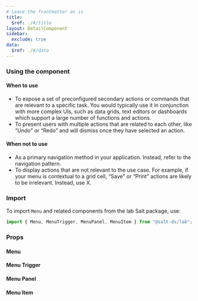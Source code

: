```yaml
---
# Leave the frontmatter as is
title:
  $ref: ./#/title
layout: DetailComponent
sidebar:
  exclude: true
data:
  $ref: ./#/data
---
```


### Using the component

#### When to use

- To expose a set of preconfigured secondary actions or commands that are relevant to a specific task. You would typically use it in conjunction with more complex UIs, such as data grids, text editors or dashboards which support a large number of functions and actions.
- To present users with multiple actions that are related to each other, like “Undo” or “Redo” and will dismiss once they have selected an action.

#### When not to use

- As a primary navigation method in your application. Instead, refer to the navigation pattern.
- To display actions that are not relevant to the use case. For example, if your menu is contextual to a grid cell, “Save” or “Print” actions are likely to be irrelevant. Instead, use X.

### Import

To import `Menu` and related components from the lab Salt package, use:

```js
import { Menu, MenuTrigger, MenuPanel, MenuItem } from "@salt-ds/lab";
```

### Props

#### Menu

<PropsTable packageName="lab" componentName="Menu" />

#### Menu Trigger

<PropsTable packageName="lab" componentName="MenuTrigger" />

#### Menu Panel

<PropsTable packageName="lab" componentName="MenuPanel" />

#### Menu Item

<PropsTable packageName="lab" componentName="MenuItem" />
